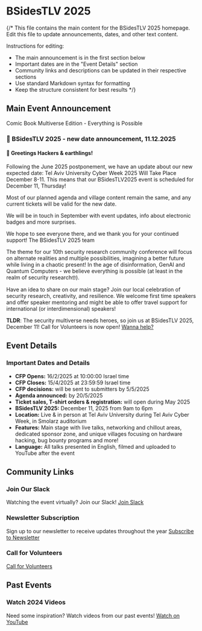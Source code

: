 # BSidesTLV 2025

{/* 
  This file contains the main content for the BSidesTLV 2025 homepage.
  Edit this file to update announcements, dates, and other text content.
  
  Instructions for editing:
  - The main announcement is in the first section below
  - Important dates are in the "Event Details" section
  - Community links and descriptions can be updated in their respective sections
  - Use standard Markdown syntax for formatting
  - Keep the structure consistent for best results
*/}

## Main Event Announcement

Comic Book Multiverse Edition - Everything is Possible

### 📢 BSidesTLV 2025 - new date announcement, 11.12.2025

#### 📢 Greetings Hackers & earthlings!

Following the June 2025 postponement, we have an update about our new expected date:
Tel Aviv University Cyber Week 2025 Will Take Place December 8-11. This means that our BSidesTLV2025 event is scheduled for December 11, Thursday!

Most of our planned agenda and village content remain the same, and any current tickets will be valid for the new date.

We will be in touch in September with event updates, info about electronic badges and more surprises.

We hope to see everyone there, and we thank you for your continued support!
The BSidesTLV 2025 team

The theme for our 10th security research community conference will focus on alternate realities and multiple possibilities, imagining a better future while living in a chaotic present! In the age of disinformation, GenAI and Quantum Computers - we believe everything is possible (at least in the realm of security research🤓).

Have an idea to share on our main stage? Join our local celebration of security research, creativity, and resilience. We welcome first time speakers and offer speaker mentoring and might be able to offer travel support for international (or interdimensional) speakers!

**TLDR**: The security multiverse needs heroes, so join us at BSidesTLV 2025, December 11! Call for Volunteers is now open! [Wanna help?](https://signup.com/go/XWAtoJV)

## Event Details

### Important Dates and Details

- **CFP Opens:** 16/2/2025 at 10:00:00 Israel time
- **CFP Closes:** 15/4/2025 at 23:59:59 Israel time  
- **CFP decisions:** will be sent to submitters by 5/5/2025
- **Agenda announced:** by 20/5/2025
- **Ticket sales, T-shirt orders & registration:** will open during May 2025
- **BSidesTLV 2025:** December 11, 2025 from 9am to 6pm
- **Location:** Live & in person at Tel Aviv University during Tel Aviv Cyber Week, in Smolarz auditorium
- **Features:** Main stage with live talks, networking and chillout areas, dedicated sponsor zone, and unique villages focusing on hardware hacking, bug bounty programs and more!
- **Language:** All talks presented in English, filmed and uploaded to YouTube after the event

## Community Links

### Join Our Slack
Watching the event virtually? Join our Slack!
[Join Slack](https://slack.bsidestlv.com)

### Newsletter Subscription  
Sign up to our newsletter to receive updates throughout the year
[Subscribe to Newsletter](https://e.bsidestlv.com/subscription/lGCnPUft?locale=en-US)

### Call for Volunteers
[Call for Volunteers](/volunteers)

## Past Events

### Watch 2024 Videos
Need some inspiration? Watch videos from our past events!
[Watch on YouTube](https://www.youtube.com/@BSidesTLV)